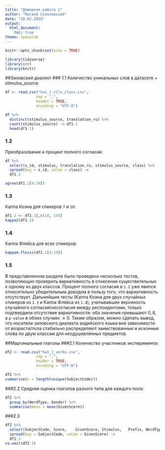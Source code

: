 ```yaml
---
title: "Домашняя работа 1"
author: "Матвей Соколовский"
date: "20.02.2018"
output: 
  html_document:
    toc: true
theme: spacelab
---
```


```r
knitr::opts_chunk$set(echo = TRUE)
```
```r
library(tidyverse)
library(irr)
library(knitr)
```
##Зиловский диалект
### 1.1
Количество уникальных слов в датасете + stimulus_source:
```r
df <- read.csv("hw1_1_zilo_class.csv",
              sep = ",",
              header = TRUE,
              encoding = "UTF-8")

df %>%
  distinct(stimulus_source, translation_ru) %>%
  count(stimulus_source) -> df1.1
  head(df1.1)

```

### 1.2
Преобразование и процент полного согласия:
```r
df %>% 
  select(s_id, stimulus, translation_ru, stimulus_source, class) %>% 
  spread(key = s_id, value = class) ->
  df1.2

agree(df1.2[4:19])
```

### 1.3
Каппа Коэна для спикеров `7` и `10`:

```r
df1.3 <- df1.2[,c(10, 14)]
kappa2(df1.3)
```

### 1.4
Каппа Фляйса для всех спикеров:

```r
kappam.fleiss(df1.2[4:19])
```

### 1.5

В представленном разделе было проведено несколько тестов, позволяющих проверить вариативность в отнесении существительных к одному из двух классов. Процент полного согласия в `1.2` уже явился относительно убедительным доводом в пользу того, что вариативность отсутствует. Дальнейшие тесты (Каппа Коэна для двух случайных спикеров из `1.3` и Каппа Фляйса из `1.4`), учитывавшие верояность случайного согласия/несогласия между респондентами, только подтвердили отсутствие вариативности: оба значения превышают $0,8$, а `p-value` в обоих случаях $≈0$. Таким образом, можно сделать вывод, что носители зиловского диалекта андийского языка вне зависимости от возраста/пола стабильно распределяют заимствованные и исконные слова по двум классам для неодушевлённых предметов.   
  
  
##Маргинальные глаголы
###2.1
Количество участников эксперимента:
```r
df2 <- read.csv("hw1_2_verbs.csv",
              sep = ",",
              header = TRUE,
              encoding = "UTF-8")

df2 %>% 
summarise(n = length(unique(SubjectCode)))
```
###2.2
Средняя оценка глаголов разного типа для каждого пола:
```r
df2 %>%
  group_by(WordType, Gender) %>%
  summarise(mean = mean(GivenScore))
```
###2.3
```r
df2 %>% 
  select(SubjectCode, Score,	GivenScore,	Stimulus,	Prefix,	WordType,	CorpusFrequency) %>% 
  spread(key = SubjectCode, value = GivenScore) -> 
  df2.3
na.omit(df2.3)
```

